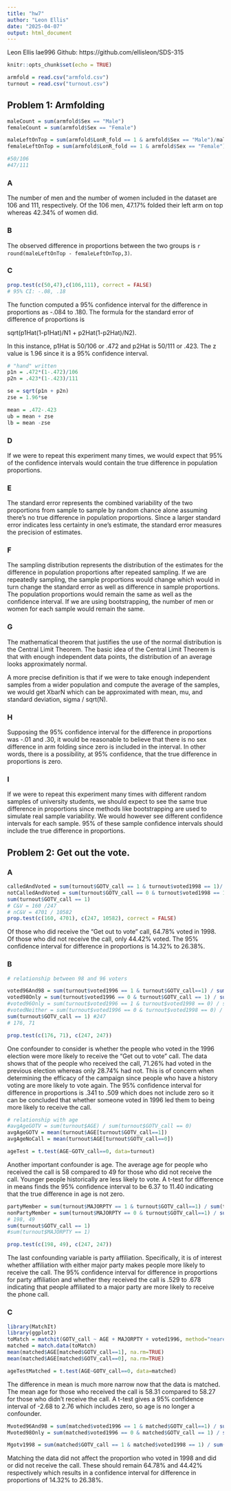 ---
title: "hw7"
author: "Leon Ellis"
date: "2025-04-07"
output: html_document
---

Leon Ellis
lae996
Github: https://github.com/ellisleon/SDS-315

```{r setup, include=FALSE}
knitr::opts_chunk$set(echo = TRUE)
```


```{r, echo=FALSE}
armfold = read.csv("armfold.csv")
turnout = read.csv("turnout.csv")
```

## Problem 1: Armfolding

```{r, echo=FALSE}
maleCount = sum(armfold$Sex == "Male")
femaleCount = sum(armfold$Sex == "Female")

maleLeftOnTop = sum(armfold$LonR_fold == 1 & armfold$Sex == "Male")/maleCount
femaleLeftOnTop = sum(armfold$LonR_fold == 1 & armfold$Sex == "Female")/femaleCount

#50/106
#47/111
```

### A
The number of men and the number of women included in the dataset are 106 and 111, respectively. Of the 106 men, 47.17% folded their left arm on top whereas 42.34% of women did. 

### B
The observed difference in proportions between the two groups is `r round(maleLeftOnTop - femaleLeftOnTop,3)`. 

### C
```{r, include = FALSE}
prop.test(c(50,47),c(106,111), correct = FALSE)
# 95% CI: -.08, .18
```
The function computed a 95% confidence interval for the difference in proportions as -.084 to .180.
The formula for the standard error of difference of proportions is 

sqrt(p1Hat(1-p1Hat)/N1 + p2Hat(1-p2Hat)/N2).

In this instance, p1Hat is 50/106 or .472 and p2Hat is 50/111 or .423. The z value is 1.96 since it is a 95% confidence interval.

```{r, echo=FALSE}
# "hand" written
p1n = .472*(1-.472)/106
p2n = .423*(1-.423)/111

se = sqrt(p1n + p2n)
zse = 1.96*se

mean = .472-.423
ub = mean + zse
lb = mean -zse
```

### D
If we were to repeat this experiment many times, we would expect that 95% of the confidence intervals would contain the true difference in population proportions.

### E
The standard error represents the combined variability of the two proportions from sample to sample by random chance alone assuming there's no true difference in population proportions. Since a larger standard error indicates less certainty in one's estimate, the standard error measures the precision of estimates. 

### F
The sampling distribution represents the distribution of the estimates for the difference in population proportions after repeated sampling. If we are repeatedly sampling, the sample proportions would change which would in turn change the standard error as well as difference in sample proportions. The population proportions would remain the same as well as the confidence interval. If we are using bootstrapping, the number of men or women for each sample would remain the same.

### G
The mathematical theorem that justifies the use of the normal distribution is the Central Limit Theorem. The basic idea of the Central Limit Theorem is that with enough independent data points, the distribution of an average looks approximately normal. 

A more precise definition is that if we were to take enough independent samples from a wider population and compute the average of the samples, we would get XbarN which can be approximated with mean, mu, and standard deviation, sigma / sqrt(N).

### H 
Supposing the 95% confidence interval for the difference in proportions was -.01 and .30, it would be reasonable to believe that there is no sex difference in arm folding since zero is included in the interval. In other words, there is a possibility, at 95% confidence, that the true difference in proportions is zero. 

### I
If we were to repeat this experiment many times with different random samples of university students, we should expect to see the same true difference in proportions since methods like bootstrapping are used to simulate real sample variability. We would however see different confidence intervals for each sample. 95% of these sample confidence intervals should include the true difference in proportions.

## Problem 2: Get out the vote.

### A
```{r, include = FALSE}
calledAndVoted = sum(turnout$GOTV_call == 1 & turnout$voted1998 == 1)/ sum(turnout$GOTV_call==1)
notCalledAndVoted = sum(turnout$GOTV_call == 0 & turnout$voted1998 == 1)/ sum(turnout$GOTV_call==0)
sum(turnout$GOTV_call == 1)
# C&V = 160 /247
# nC&V = 4701 / 10582
prop.test(c(160, 4701), c(247, 10582), correct = FALSE)
```

Of those who did receive the "Get out to vote" call, 64.78% voted in 1998. Of those who did not receive the call, only 44.42% voted. The 95% confidence interval for difference in proportions is 14.32% to 26.38%.

### B
```{r, include = FALSE}
# relationship between 98 and 96 voters

voted96And98 = sum(turnout$voted1996 == 1 & turnout$GOTV_call==1) / sum(turnout$GOTV_call == 1)
voted98Only = sum(turnout$voted1996 == 0 & turnout$GOTV_call == 1) / sum(turnout$GOTV_call == 1)
#voted96Only = sum(turnout$voted1996 == 1 & turnout$voted1998 == 0) / sum(turnout$voted1998)
#votedNeither = sum(turnout$voted1996 == 0 & turnout$voted1998 == 0) / sum(turnout$voted1998)
sum(turnout$GOTV_call == 1) #247
# 176, 71

prop.test(c(176, 71), c(247, 247))


```

One confounder to consider is whether the people who voted in the 1996 election were more likely to receive the "Get out to vote" call. The data shows that of the people who received the call, 71.26% had voted in the previous election whereas only 28.74% had not. This is of concern when determining the efficacy of the campaign since people who have a history voting are more likely to vote again. The 95%  confidence interval for difference in proportions is .341 to .509 which does not include zero so it can be concluded that whether someone voted in 1996 led them to being more likely to receive the call. 

```{r, include=FALSE}
# relationship with age
#avgAgeGOTV = sum(turnout$AGE) / sum(turnout$GOTV_call == 0)
avgAgeGOTV = mean(turnout$AGE[turnout$GOTV_call==1])
avgAgeNoCall = mean(turnout$AGE[turnout$GOTV_call==0])

ageTest = t.test(AGE~GOTV_call==0, data=turnout)
```

Another important confounder is age. The average age for people who received the call is 58 compared to 49 for those who did not receive the call. Younger people historically are less likely to vote. A t-test for difference in means finds the 95% confidence interval to be 6.37 to 11.40 indicating that the true difference in age is not zero. 

```{r, include=FALSE}
partyMember = sum(turnout$MAJORPTY == 1 & turnout$GOTV_call==1) / sum(turnout$GOTV_call == 1)
nonPartyMember = sum(turnout$MAJORPTY == 0 & turnout$GOTV_call==1) / sum(turnout$GOTV_call == 1)
# 198, 49
sum(turnout$GOTV_call == 1)
#sum(turnout$MAJORPTY == 1)

prop.test(c(198, 49), c(247, 247))

```

The last confounding variable is party affiliation. Specifically, it is of interest whether affiliation with either major party makes people more likely to receive the call. The 95% confidence interval for difference in proportions for party affiliation and whether they received the call is .529 to .678 indicating that people affiliated to a major party are more likely to receive the phone call.

### C

```{r, include=FALSE}
library(MatchIt)
library(ggplot2)
toMatch = matchit(GOTV_call ~ AGE + MAJORPTY + voted1996, method="nearest", data=turnout, ratio=5)
matched = match.data(toMatch)
mean(matched$AGE[matched$GOTV_call==1], na.rm=TRUE)
mean(matched$AGE[matched$GOTV_call==0], na.rm=TRUE)

ageTestMatched = t.test(AGE~GOTV_call==0, data=matched)
```

The difference in mean is much more narrow now that the data is matched. The mean age for those who received the call is 58.31 compared to 58.27 for those who didn't receive the call. A t-test gives a 95% confidence interval of -2.68 to 2.76 which includes zero, so age is no longer a confounder.

```{r, include = FALSE}
Mvoted96And98 = sum(matched$voted1996 == 1 & matched$GOTV_call==1) / sum(matched$GOTV_call == 1)
Mvoted98Only = sum(matched$voted1996 == 0 & matched$GOTV_call == 1) / sum(matched$GOTV_call == 1)

Mgotv1998 = sum(matched$GOTV_call == 1 & matched$voted1998 == 1) / sum(matched$GOTV_call ==1)
```

Matching the data did not affect the proportion who voted in 1998 and did or did not receive the call. These should remain 64.78% and 44.42% respectively which results in a confidence interval for difference in proportions of 14.32% to 26.38%.
